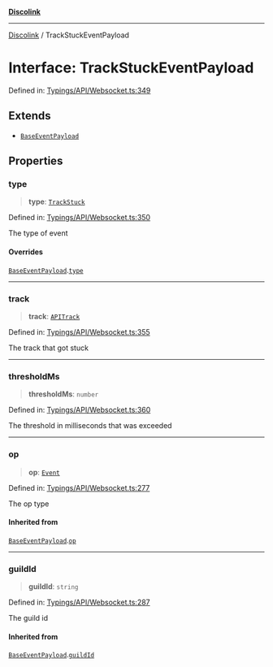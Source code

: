 [**Discolink**](../README.md)

***

[Discolink](../globals.md) / TrackStuckEventPayload

# Interface: TrackStuckEventPayload

Defined in: [Typings/API/Websocket.ts:349](https://github.com/Archayu/discolink/blob/ddfd70ea55cc6996bf3567765f64fb3824cd3f79/src/Typings/API/Websocket.ts#L349)

## Extends

- [`BaseEventPayload`](BaseEventPayload.md)

## Properties

### type

> **type**: [`TrackStuck`](../enumerations/EventType.md#trackstuck)

Defined in: [Typings/API/Websocket.ts:350](https://github.com/Archayu/discolink/blob/ddfd70ea55cc6996bf3567765f64fb3824cd3f79/src/Typings/API/Websocket.ts#L350)

The type of event

#### Overrides

[`BaseEventPayload`](BaseEventPayload.md).[`type`](BaseEventPayload.md#type)

***

### track

> **track**: [`APITrack`](APITrack.md)

Defined in: [Typings/API/Websocket.ts:355](https://github.com/Archayu/discolink/blob/ddfd70ea55cc6996bf3567765f64fb3824cd3f79/src/Typings/API/Websocket.ts#L355)

The track that got stuck

***

### thresholdMs

> **thresholdMs**: `number`

Defined in: [Typings/API/Websocket.ts:360](https://github.com/Archayu/discolink/blob/ddfd70ea55cc6996bf3567765f64fb3824cd3f79/src/Typings/API/Websocket.ts#L360)

The threshold in milliseconds that was exceeded

***

### op

> **op**: [`Event`](../enumerations/OPType.md#event)

Defined in: [Typings/API/Websocket.ts:277](https://github.com/Archayu/discolink/blob/ddfd70ea55cc6996bf3567765f64fb3824cd3f79/src/Typings/API/Websocket.ts#L277)

The op type

#### Inherited from

[`BaseEventPayload`](BaseEventPayload.md).[`op`](BaseEventPayload.md#op)

***

### guildId

> **guildId**: `string`

Defined in: [Typings/API/Websocket.ts:287](https://github.com/Archayu/discolink/blob/ddfd70ea55cc6996bf3567765f64fb3824cd3f79/src/Typings/API/Websocket.ts#L287)

The guild id

#### Inherited from

[`BaseEventPayload`](BaseEventPayload.md).[`guildId`](BaseEventPayload.md#guildid)
